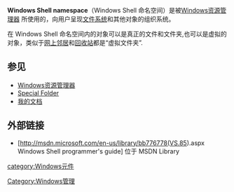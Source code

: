 {{expand|time=2011-05-03T09:10:14+00:00}}
'''Windows Shell namespace'''（Windows Shell 命名空间）是被[[Windows资源管理器|Windows资源管理器]] 所使用的，向用户呈现[[文件系统|文件系统]]和其他对象的组织系统。

在 Windows Shell 命名空间内的对象可以是真正的文件和文件夹,也可以是虚拟的对象，类似于[[网上邻居|网上邻居]]和[[回收站|回收站]]都是“虚拟文件夹”.

==参见==
* [[Windows资源管理器|Windows资源管理器]]
* [[Special_Folder|Special Folder]]
* [[我的文档|我的文档]]

==外部链接==
* [http://msdn.microsoft.com/en-us/library/bb776778(VS.85).aspx Windows Shell programmer's guide] {{Wayback|url=http://msdn.microsoft.com/en-us/library/bb776778(VS.85).aspx |date=20140214182335 }} 位于 MSDN Library

{{視窗應用程式}}

[[category:Windows元件|category:Windows元件]]
[[Category:Windows管理|Category:Windows管理]]